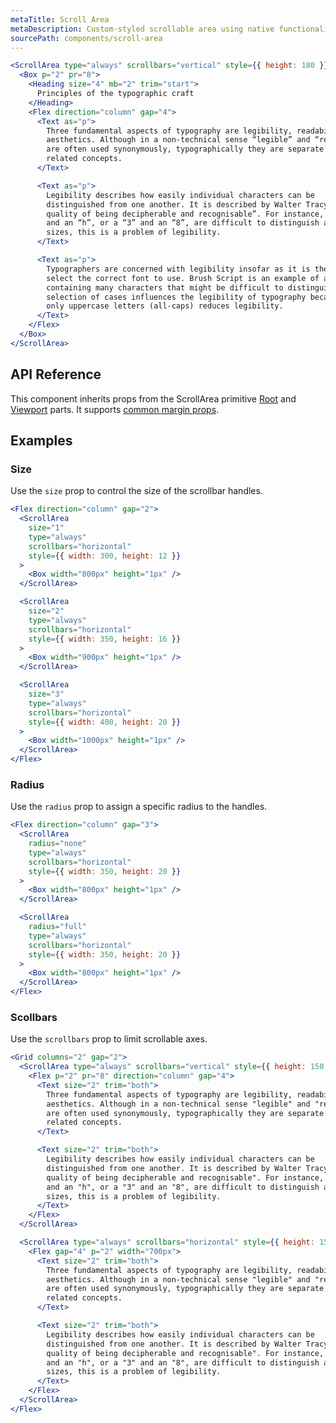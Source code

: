 ```yaml
---
metaTitle: Scroll Area
metaDescription: Custom-styled scrollable area using native functionality.
sourcePath: components/scroll-area
---
```


```jsx live=true
<ScrollArea type="always" scrollbars="vertical" style={{ height: 180 }}>
  <Box p="2" pr="8">
    <Heading size="4" mb="2" trim="start">
      Principles of the typographic craft
    </Heading>
    <Flex direction="column" gap="4">
      <Text as="p">
        Three fundamental aspects of typography are legibility, readability, and
        aesthetics. Although in a non-technical sense “legible” and “readable”
        are often used synonymously, typographically they are separate but
        related concepts.
      </Text>

      <Text as="p">
        Legibility describes how easily individual characters can be
        distinguished from one another. It is described by Walter Tracy as “the
        quality of being decipherable and recognisable”. For instance, if a “b”
        and an “h”, or a “3” and an “8”, are difficult to distinguish at small
        sizes, this is a problem of legibility.
      </Text>

      <Text as="p">
        Typographers are concerned with legibility insofar as it is their job to
        select the correct font to use. Brush Script is an example of a font
        containing many characters that might be difficult to distinguish. The
        selection of cases influences the legibility of typography because using
        only uppercase letters (all-caps) reduces legibility.
      </Text>
    </Flex>
  </Box>
</ScrollArea>
```

## API Reference

This component inherits props from the ScrollArea primitive [Root](/primitives/docs/components/scroll-area#root) and [Viewport](/primitives/docs/components/scroll-area#viewport) parts. It supports [common margin props](/themes/docs/theme/layout#margin-props).

<ThemesPropsTable defs="scrollAreaPropDefs" />

## Examples

### Size

Use the `size` prop to control the size of the scrollbar handles.

```jsx live=true
<Flex direction="column" gap="2">
  <ScrollArea
    size="1"
    type="always"
    scrollbars="horizontal"
    style={{ width: 300, height: 12 }}
  >
    <Box width="800px" height="1px" />
  </ScrollArea>

  <ScrollArea
    size="2"
    type="always"
    scrollbars="horizontal"
    style={{ width: 350, height: 16 }}
  >
    <Box width="900px" height="1px" />
  </ScrollArea>

  <ScrollArea
    size="3"
    type="always"
    scrollbars="horizontal"
    style={{ width: 400, height: 20 }}
  >
    <Box width="1000px" height="1px" />
  </ScrollArea>
</Flex>
```

### Radius

Use the `radius` prop to assign a specific radius to the handles.

```jsx live=true
<Flex direction="column" gap="3">
  <ScrollArea
    radius="none"
    type="always"
    scrollbars="horizontal"
    style={{ width: 350, height: 20 }}
  >
    <Box width="800px" height="1px" />
  </ScrollArea>

  <ScrollArea
    radius="full"
    type="always"
    scrollbars="horizontal"
    style={{ width: 350, height: 20 }}
  >
    <Box width="800px" height="1px" />
  </ScrollArea>
</Flex>
```

### Scollbars

Use the `scrollbars` prop to limit scrollable axes.

```jsx live=true
<Grid columns="2" gap="2">
  <ScrollArea type="always" scrollbars="vertical" style={{ height: 150 }}>
    <Flex p="2" pr="8" direction="column" gap="4">
      <Text size="2" trim="both">
        Three fundamental aspects of typography are legibility, readability, and
        aesthetics. Although in a non-technical sense "legible" and "readable"
        are often used synonymously, typographically they are separate but
        related concepts.
      </Text>

      <Text size="2" trim="both">
        Legibility describes how easily individual characters can be
        distinguished from one another. It is described by Walter Tracy as "the
        quality of being decipherable and recognisable". For instance, if a "b"
        and an "h", or a "3" and an "8", are difficult to distinguish at small
        sizes, this is a problem of legibility.
      </Text>
    </Flex>
  </ScrollArea>

  <ScrollArea type="always" scrollbars="horizontal" style={{ height: 150 }}>
    <Flex gap="4" p="2" width="700px">
      <Text size="2" trim="both">
        Three fundamental aspects of typography are legibility, readability, and
        aesthetics. Although in a non-technical sense "legible" and "readable"
        are often used synonymously, typographically they are separate but
        related concepts.
      </Text>

      <Text size="2" trim="both">
        Legibility describes how easily individual characters can be
        distinguished from one another. It is described by Walter Tracy as "the
        quality of being decipherable and recognisable". For instance, if a "b"
        and an "h", or a "3" and an "8", are difficult to distinguish at small
        sizes, this is a problem of legibility.
      </Text>
    </Flex>
  </ScrollArea>
</Flex>
```
